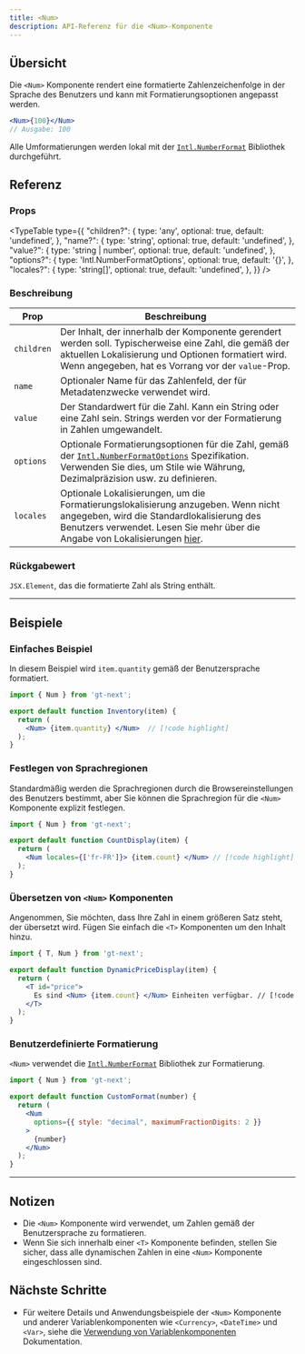 ```yaml
---
title: <Num>
description: API-Referenz für die <Num>-Komponente
---
```

## Übersicht

Die `<Num>` Komponente rendert eine formatierte Zahlenzeichenfolge in der Sprache des Benutzers und kann mit Formatierungsoptionen angepasst werden.
```jsx
<Num>{100}</Num>
// Ausgabe: 100
```
Alle Umformatierungen werden lokal mit der [`Intl.NumberFormat`](https://developer.mozilla.org/en-US/docs/Web/JavaScript/Reference/Global_Objects/Intl/NumberFormat) Bibliothek durchgeführt.


## Referenz

### Props

<TypeTable
  type={{
    "children?": {
        type: 'any',
        optional: true,
        default: 'undefined',
    },
    "name?": {
        type: 'string',
        optional: true,
        default: 'undefined',
    },
    "value?": {
        type: 'string | number',
        optional: true,
        default: 'undefined',
    },
    "options?": {
        type: 'Intl.NumberFormatOptions',
        optional: true,
        default: '{}',
    },
    "locales?": {
        type: 'string[]',
        optional: true,
        default: 'undefined',
    },
  }}
/>

### Beschreibung
| Prop     | Beschreibung                                                                                                                                       |
|----------|---------------------------------------------------------------------------------------------------------------------------------------------------|
| `children` | Der Inhalt, der innerhalb der Komponente gerendert werden soll. Typischerweise eine Zahl, die gemäß der aktuellen Lokalisierung und Optionen formatiert wird. Wenn angegeben, hat es Vorrang vor der `value`-Prop. |
| `name`     | Optionaler Name für das Zahlenfeld, der für Metadatenzwecke verwendet wird.                                                                                   |
| `value`    | Der Standardwert für die Zahl. Kann ein String oder eine Zahl sein. Strings werden vor der Formatierung in Zahlen umgewandelt.                               |
| `options`  | Optionale Formatierungsoptionen für die Zahl, gemäß der [`Intl.NumberFormatOptions`](https://developer.mozilla.org/en-US/docs/Web/JavaScript/Reference/Global_Objects/Intl/NumberFormat) Spezifikation. Verwenden Sie dies, um Stile wie Währung, Dezimalpräzision usw. zu definieren. |
| `locales`   | Optionale Lokalisierungen, um die Formatierungslokalisierung anzugeben. Wenn nicht angegeben, wird die Standardlokalisierung des Benutzers verwendet. Lesen Sie mehr über die Angabe von Lokalisierungen [hier](https://developer.mozilla.org/en-US/docs/Web/JavaScript/Reference/Global_Objects/Intl#locales_argument).                                            |

### Rückgabewert

`JSX.Element`, das die formatierte Zahl als String enthält.

---

## Beispiele

### Einfaches Beispiel
In diesem Beispiel wird `item.quantity` gemäß der Benutzersprache formatiert.

```jsx title="QuantityDisplay.jsx" copy
import { Num } from 'gt-next';

export default function Inventory(item) {
  return (
    <Num> {item.quantity} </Num>  // [!code highlight]
  );
}
```

### Festlegen von Sprachregionen
Standardmäßig werden die Sprachregionen durch die Browsereinstellungen des Benutzers bestimmt,
aber Sie können die Sprachregion für die `<Num>` Komponente explizit festlegen.

```jsx title="PriceDisplay.jsx" copy
import { Num } from 'gt-next';

export default function CountDisplay(item) {
  return (
    <Num locales={['fr-FR']}> {item.count} </Num> // [!code highlight]
  );
}
```

### Übersetzen von `<Num>` Komponenten
Angenommen, Sie möchten, dass Ihre Zahl in einem größeren Satz steht, der übersetzt wird.
Fügen Sie einfach die `<T>` Komponenten um den Inhalt hinzu.

```jsx title="DynamicPriceDisplay.jsx" copy
import { T, Num } from 'gt-next';

export default function DynamicPriceDisplay(item) {
  return (
    <T id="price">
      Es sind <Num> {item.count} </Num> Einheiten verfügbar. // [!code highlight]
    </T>
  );
}
```

### Benutzerdefinierte Formatierung
`<Num>` verwendet die [`Intl.NumberFormat`](https://developer.mozilla.org/en-US/docs/Web/JavaScript/Reference/Global_Objects/Intl/NumberFormat) Bibliothek zur Formatierung.
```jsx
import { Num } from 'gt-next';

export default function CustomFormat(number) {
  return (
    <Num
      options={{ style: "decimal", maximumFractionDigits: 2 }}
    >
      {number}
    </Num>
  );
}
```

---

## Notizen
 * Die `<Num>` Komponente wird verwendet, um Zahlen gemäß der Benutzersprache zu formatieren.
 * Wenn Sie sich innerhalb einer `<T>` Komponente befinden, stellen Sie sicher, dass alle dynamischen Zahlen in eine `<Num>` Komponente eingeschlossen sind.

## Nächste Schritte
 * Für weitere Details und Anwendungsbeispiele der `<Num>` Komponente und anderer Variablenkomponenten wie `<Currency>`, `<DateTime>` und `<Var>`,
   siehe die [Verwendung von Variablenkomponenten](/docs/next/reference/using-variable-components) Dokumentation.